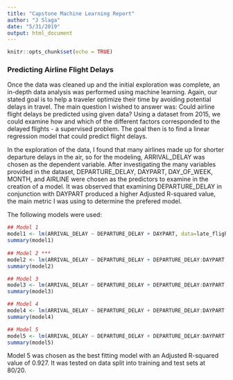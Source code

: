 ```yaml
---
title: "Capstone Machine Learning Report"
author: "J Slaga"
date: "5/31/2019"
output: html_document
---
```


```r
knitr::opts_chunk$set(echo = TRUE)
```

### Predicting Airline Flight Delays
Once the data was cleaned up and the initial exploration was complete, an in-depth data analysis was performed using machine learning. Again, our stated goal is to help a traveler optimize their time by avoiding potential delays in travel. The main question I wished to answer was: Could airline flight delays be predicted using given data? Using a dataset from 2015, we could examine how and which of the different factors corresponded to the delayed flights - a supervised problem. The goal then is to find a linear regression model that could predict flight delays.

In the exploration of the data, I found that many airlines made up for shorter departure delays in the air, so for the modeling, ARRIVAL_DELAY was chosen as the dependent variable. After investigating the many variables provided in the dataset, DEPARTURE_DELAY, DAYPART, DAY_OF_WEEK, MONTH, and AIRLINE were chosen as the predictors to examine in the creation of a model. It was observed that examining DEPARTURE_DELAY in conjunction with DAYPART produced a higher Adjusted R-squared value, the main metric I was using to determine the prefered model. 

The following models were used:

```r
## Model 1
model1 <- lm(ARRIVAL_DELAY ~ DEPARTURE_DELAY + DAYPART, data=late_flights)
summary(model1)
 
## Model 2 ***
model2 <- lm(ARRIVAL_DELAY ~ DEPARTURE_DELAY + DEPARTURE_DELAY:DAYPART, data=late_flights)
summary(model2)

## Model 3
model3 <- lm(ARRIVAL_DELAY ~ DEPARTURE_DELAY + DEPARTURE_DELAY:DAYPART + DAY_OF_WEEK, data=late_flights)
summary(model3)

## Model 4
model4 <- lm(ARRIVAL_DELAY ~ DEPARTURE_DELAY + DEPARTURE_DELAY:DAYPART + DAY_OF_WEEK + MONTH , data=late_flights)
summary(model4)

## Model 5
model5 <- lm(ARRIVAL_DELAY ~ DEPARTURE_DELAY + DEPARTURE_DELAY:DAYPART + DAY_OF_WEEK + AIRLINE, data=late_flights)
summary(model5)
```


Model 5 was chosen as the best fitting model with an Adjusted R-squared value of 0.927. It was tested on data split into training and test sets at 80/20.